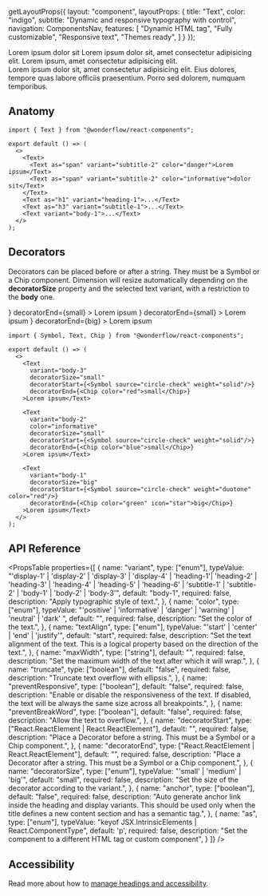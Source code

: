 
  getLayoutProps({
    layout: "component",
    layoutProps: {
      title: "Text",
      color: "indigo",
      subtitle: "Dynamic and responsive typography with control",
      navigation: ComponentsNav,
      features: [
        "Dynamic HTML tag",
        "Fully customizable",
        "Responsive text",
        "Themes ready",
      ]
    }
  });

<LiveArea>
  <Stack>
  <Text>
    <Text as="span" variant="subtitle-2" color="danger">Lorem ipsum</Text>
    <Text as="span" variant="subtitle-2" color="informative">dolor sit</Text>
  </Text>
  <Text as="h1" variant="heading-1">Lorem ipsum dolor sit, amet consectetur adipisicing elit.</Text>
  <Text as="h3" variant="subtitle-1">Lorem ipsum, amet consectetur adipisicing elit.</Text>
  <br/>
  <Text variant="body-1">
    Lorem ipsum dolor sit, amet consectetur adipisicing elit. Eius
    dolores, tempore quas labore officiis praesentium. Porro sed dolorem,
    numquam temporibus.
  </Text>
  </Stack>
</LiveArea>

## Anatomy

```tsx lines="5-11"
import { Text } from "@wonderflow/react-components";

export default () => (
  <>
    <Text>
      <Text as="span" variant="subtitle-2" color="danger">Lorem ipsum</Text>
      <Text as="span" variant="subtitle-2" color="informative">dolor sit</Text>
    </Text>
    <Text as="h1" variant="heading-1">...</Text>
    <Text as="h3" variant="subtitle-1">...</Text>
    <Text variant="body-1">...</Text>
  </>
);
```

## Decorators
Decorators can be placed before or after a string. They must be a Symbol or a Chip component. Dimension will resize automatically depending on the **decoratorSize** property and the selected text variant, with a restriction to the **body** one.

<LiveArea>
  <Stack rowGap={16}>
    <Text
      as="div"
      variant="body-3"
      decoratorSize="small"
      decoratorStart={<Symbol source="circle-check" weight="solid"/>}
      decoratorEnd={<Chip color="red">small</Chip>}
    >
      <Text variant="body-3">Lorem ipsum</Text>
    </Text>
    <Text
      as="div"
      variant="body-2"
      color="informative"
      decoratorSize="small"
      decoratorStart={<Symbol source="circle-check" weight="solid"/>}
      decoratorEnd={<Chip color="blue">small</Chip>}
    >
      <Text variant="body-2" color="informative">Lorem ipsum</Text>
    </Text>
    <Text
      as="div"
      variant="body-1"
      decoratorSize="big"
      decoratorStart={<Symbol source="circle-check" weight="duotone" color="red"/>}
      decoratorEnd={<Chip color="green" icon="star">big</Chip>}
    >
      <Text variant="body-1">Lorem ipsum</Text>
    </Text>
  </Stack>
</LiveArea>

```tsx lines="5-25"
import { Symbol, Text, Chip } from "@wonderflow/react-components";

export default () => (
  <>
    <Text
      variant="body-3"
      decoratorSize="small"
      decoratorStart={<Symbol source="circle-check" weight="solid"/>}
      decoratorEnd={<Chip color="red">small</Chip>}
    >Lorem ipsum</Text>

    <Text
      variant="body-2"
      color="informative"
      decoratorSize="small"
      decoratorStart={<Symbol source="circle-check" weight="solid"/>}
      decoratorEnd={<Chip color="blue">small</Chip>}
    >Lorem ipsum</Text>

    <Text
      variant="body-1"
      decoratorSize="big"
      decoratorStart={<Symbol source="circle-check" weight="duotone" color="red"/>}
      decoratorEnd={<Chip color="green" icon="star">big</Chip>}
    >Lorem ipsum</Text>
  </>
);
```


## API Reference

<PropsTable
  properties={[
    {
      name: "variant",
      type: ["enum"],
      typeValue: "'display-1' | 'display-2' | 'display-3' | 'display-4' | 'heading-1'| 'heading-2' | 'heading-3' | 'heading-4' | 'heading-5' | 'heading-6' | 'subtitle-1' | 'subtitle-2' | 'body-1' | 'body-2' | 'body-3'",
      default: "body-1",
      required: false,
      description:
        "Apply typographic style of text.",
    },
    {
      name: "color",
      type: ["enum"],
      typeValue: "'positive' | 'informative' | 'danger' | 'warning' | 'neutral' | 'dark' ",
      default: "",
      required: false,
      description:
        "Set the color of the text.",
    },
    {
      name: "textAlign",
      type: ["enum"],
      typeValue: "'start' | 'center' | 'end' | 'justify'",
      default: "start",
      required: false,
      description:
        "Set the text alignment of the text. This is a logical property based on the direction of the text.",
    },
    {
      name: "maxWidth",
      type: ["string"],
      default: "",
      required: false,
      description: "Set the maximum width of the text after which it will wrap.",
    },
    {
      name: "truncate",
      type: ["boolean"],
      default: "false",
      required: false,
      description:
        "Truncate text overflow with ellipsis.",
    },
    {
      name: "preventResponsive",
      type: ["boolean"],
      default: "false",
      required: false,
      description:
        "Enable or disable the responsiveness of the text. If disabled, the text will be always the same size across all breakpoints.",
    },
    {
      name: "preventBreakWord",
      type: ["boolean"],
      default: "false",
      required: false,
      description:
        "Allow the text to overflow.",
    },
    {
      name: "decoratorStart",
      type: ["React.ReactElement<SymbolProps> | React.ReactElement<ChipProps>"],
      default: "",
      required: false,
      description:
        "Place a Decorator before a string. This must be a Symbol or a Chip component.",
    },
    {
      name: "decoratorEnd",
      type: ["React.ReactElement<SymbolProps> | React.ReactElement<ChipProps>"],
      default: "",
      required: false,
      description:
        "Place a Decorator after a string. This must be a Symbol or a Chip component.",
    },
    {
      name: "decoratorSize",
      type: ["enum"],
      typeValue: "'small' | 'medium' | 'big'",
      default: "small",
      required: false,
      description:
        "Set the size of the decorator according to the variant.",
    },
    {
      name: "anchor",
      type: ["boolean"],
      default: "false",
      required: false,
      description:
        "Auto generate anchor link inside the heading and display variants. This should be used only when the title defines a new content section and has a semantic tag.",
    },
    {
      name: "as",
      type: ["enum"],
      typeValue: "keyof JSX.IntrinsicElements | React.ComponentType<any>",
      default: 'p',
      required: false,
      description:
        "Set the component to a different HTML tag or custom component",
    }
  ]}
/>

## Accessibility

Read more about how to [manage headings and accessibility](https://developer.mozilla.org/en-US/docs/Web/HTML/Element/Heading_Elements#accessibility_concerns).
